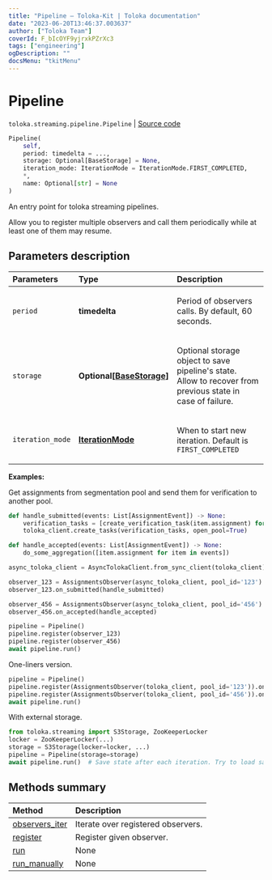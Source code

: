 ```yaml
---
title: "Pipeline — Toloka-Kit | Toloka documentation"
date: "2023-06-20T13:46:37.003637"
author: ["Toloka Team"]
coverId: F_bIcOYF9yjrxkPZrXc3
tags: ["engineering"]
ogDescription: ""
docsMenu: "tkitMenu"
---
```


# Pipeline

`toloka.streaming.pipeline.Pipeline` | [Source code](https://github.com/Toloka/toloka-kit/blob/v1.2.0/src/streaming/pipeline.py#L80)

```python
Pipeline(
    self,
    period: timedelta = ...,
    storage: Optional[BaseStorage] = None,
    iteration_mode: IterationMode = IterationMode.FIRST_COMPLETED,
    *,
    name: Optional[str] = None
)
```

An entry point for toloka streaming pipelines.

Allow you to register multiple observers and call them periodically
while at least one of them may resume.

## Parameters description

| Parameters | Type | Description |
| :----------| :----| :-----------|
`period`|**timedelta**|<p>Period of observers calls. By default, 60 seconds.</p>
`storage`|**Optional\[[BaseStorage](/docs/toloka-kit/reference/toloka.streaming.storage.BaseStorage)\]**|<p>Optional storage object to save pipeline's state. Allow to recover from previous state in case of failure.</p>
`iteration_mode`|**[IterationMode](/docs/toloka-kit/reference/toloka.streaming.pipeline.IterationMode)**|<p>When to start new iteration. Default is `FIRST_COMPLETED`</p>

**Examples:**

Get assignments from segmentation pool and send them for verification to another pool.

```python
def handle_submitted(events: List[AssignmentEvent]) -> None:
    verification_tasks = [create_verification_task(item.assignment) for item in events]
    toloka_client.create_tasks(verification_tasks, open_pool=True)

def handle_accepted(events: List[AssignmentEvent]) -> None:
    do_some_aggregation([item.assignment for item in events])

async_toloka_client = AsyncTolokaClient.from_sync_client(toloka_client)

observer_123 = AssignmentsObserver(async_toloka_client, pool_id='123')
observer_123.on_submitted(handle_submitted)

observer_456 = AssignmentsObserver(async_toloka_client, pool_id='456')
observer_456.on_accepted(handle_accepted)

pipeline = Pipeline()
pipeline.register(observer_123)
pipeline.register(observer_456)
await pipeline.run()
```

One-liners version.

```python
pipeline = Pipeline()
pipeline.register(AssignmentsObserver(toloka_client, pool_id='123')).on_submitted(handle_submitted)
pipeline.register(AssignmentsObserver(toloka_client, pool_id='456')).on_accepted(handle_accepted)
await pipeline.run()
```

With external storage.

```python
from toloka.streaming import S3Storage, ZooKeeperLocker
locker = ZooKeeperLocker(...)
storage = S3Storage(locker=locker, ...)
pipeline = Pipeline(storage=storage)
await pipeline.run()  # Save state after each iteration. Try to load saved at start.
```

## Methods summary

| Method | Description |
| :------| :-----------|
[observers_iter](/docs/toloka-kit/reference/toloka.streaming.pipeline.Pipeline.observers_iter)| Iterate over registered observers.
[register](/docs/toloka-kit/reference/toloka.streaming.pipeline.Pipeline.register)| Register given observer.
[run](/docs/toloka-kit/reference/toloka.streaming.pipeline.Pipeline.run)| None
[run_manually](/docs/toloka-kit/reference/toloka.streaming.pipeline.Pipeline.run_manually)| None